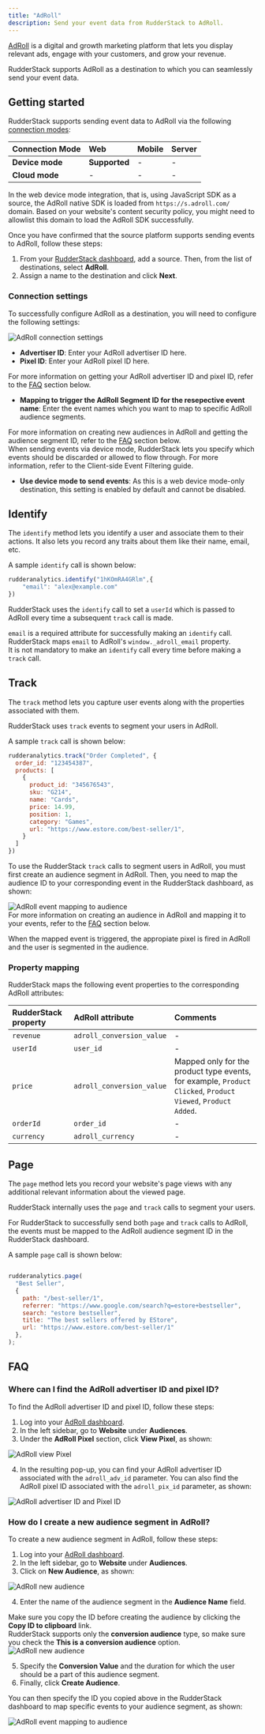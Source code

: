 ```yaml
---
title: "AdRoll"
description: Send your event data from RudderStack to AdRoll.
---
```


[AdRoll](https://www.adroll.com/) is a digital and growth marketing platform that lets you display relevant ads, engage with your customers, and grow your revenue.

RudderStack supports AdRoll as a destination to which you can seamlessly send your event data.

## Getting started

RudderStack supports sending event data to AdRoll via the following <a href="https://rudderstack.com/docs/rudderstack-cloud/rudderstack-connection-modes/">connection modes</a>:

| **Connection Mode** | **Web** | **Mobile** | **Server** |
| :--- | :--- | :--- | :--- |
| **Device mode** | **Supported** | - | - |
| **Cloud mode** | -  | - | - |

<div class="infoBlock">
In the web device mode integration, that is, using <Link to="/sources/event-streams/sdks/rudderstack-javascript-sdk">JavaScript SDK</Link> as a source, the AdRoll native SDK is loaded from <code class="inline-code">https://s.adroll.com/</code> domain. Based on your website's content security policy, you might need to <Link to="/sources/event-streams/sdks/rudderstack-javascript-sdk/load-js-sdk/#allowlist-destination-domain">allowlist this domain</Link> to load the AdRoll SDK successfully.
</div>

Once you have confirmed that the source platform supports sending events to AdRoll, follow these steps:

1. From your [RudderStack dashboard](https://app.rudderstack.com/), add a source. Then, from the list of destinations, select **AdRoll**.
2. Assign a name to the destination and click **Next**.

### Connection settings

To successfully configure AdRoll as a destination, you will need to configure the following settings:

<img src="../../assets/event-stream-destinations/adroll-connection-settings.png" alt="AdRoll connection settings"/>

- **Advertiser ID**: Enter your AdRoll advertiser ID here. 
- **Pixel ID**: Enter your AdRoll pixel ID here.

<div class="infoBlock">
For more information on getting your AdRoll advertiser ID and pixel ID, refer to the <a href="#faq">FAQ</a> section below.
</div>


- **Mapping to trigger the AdRoll Segment ID for the resepective event name**: Enter the event names which you want to map to specific AdRoll audience segments. 

<div class="infoBlock">
For more information on creating new audiences in AdRoll and getting the audience segment ID, refer to the <a href="#faq">FAQ</a> section below.
</div>

<div class="infoBlock">
When sending events via device mode, RudderStack lets you specify which events should be discarded or allowed to flow through. For more information, refer to the <Link to="/sources/event-streams/sdks/event-filtering/">Client-side Event Filtering</Link> guide.
</div>

- **Use device mode to send events**: As this is a web device mode-only destination, this setting is enabled by default and cannot be disabled.

## Identify 

The <Link to="/event-spec/standard-events/identify">`identify`</Link> method lets you identify a user and associate them to their actions. It also lets you record any traits about them like their name, email, etc.

A sample `identify` call is shown below:

```javascript
rudderanalytics.identify("1hKOmRA4GRlm",{
    "email": "alex@example.com"
})
```

RudderStack uses the `identify` call to set a `userId` which is passed to AdRoll every time a subsequent `track` call is made. 

<div class="infoBlock">
<code class="inline-code">email</code> is a required attribute for successfully making an <code class="inline-code">identify</code> call. RudderStack maps <code class="inline-code">email</code> to AdRoll's <code class="inline-code">window._adroll_email</code> property.
</div>

<div class="infoBlock">
It is not mandatory to make an <code class="inline-code">identify</code> call every time before making a <code class="inline-code">track</code> call.
</div>

## Track

The <Link to="/event-spec/standard-events/track">`track`</Link> method lets you capture user events along with the properties associated with them.

RudderStack uses `track` events to segment your users in AdRoll.

A sample `track` call is shown below:

```javascript
rudderanalytics.track("Order Completed", {
  order_id: "123454387",
  products: [
    {
      product_id: "345676543",
      sku: "G214",
      name: "Cards",
      price: 14.99,
      position: 1,
      category: "Games",
      url: "https://www.estore.com/best-seller/1",
    }
  ]
})
```

To use the RudderStack `track` calls to segment users in AdRoll, you must first create an audience segment in AdRoll. Then, you need to map the audience ID to your corresponding event in the RudderStack dashboard, as shown:

<img src="../../assets/event-stream-destinations/adroll-event-mapping.png" alt="AdRoll event mapping to audience"/>

<div class="infoBlock">
For more information on creating an audience in AdRoll and mapping it to your events, refer to the <a href="#faq">FAQ</a> section below.
</div>

When the mapped event is triggered, the appropiate pixel is fired in AdRoll and the user is segmented in the audience.

### Property mapping

RudderStack maps the following event properties to the corresponding AdRoll attributes:

| RudderStack property | AdRoll attribute | Comments |
| :-----| :------| :-------|
| `revenue` | `adroll_conversion_value` | - |
| `userId` | `user_id` | - |
| `price` | `adroll_conversion_value` | Mapped only for the product type events, for example, `Product Clicked`, `Product Viewed`, `Product Added`. |
| `orderId` | `order_id` | - |
| `currency` | `adroll_currency` | - |

## Page

The <Link to="/event-spec/standard-events/page">`page`</Link> method lets you record your website's page views with any additional relevant information about the viewed page.

RudderStack internally uses the `page` and `track` calls to segment your users.

<div class="warningBlock">
For RudderStack to successfully send both <code class="inline-code">page</code> and <code class="inline-code">track</code> calls to AdRoll, the events must be mapped to the AdRoll audience segment ID in the RudderStack dashboard. 
</div>

A sample `page` call is shown below:

```javascript

rudderanalytics.page(
  "Best Seller",
  {
    path: "/best-seller/1",
    referrer: "https://www.google.com/search?q=estore+bestseller",
    search: "estore bestseller",
    title: "The best sellers offered by EStore",
    url: "https://www.estore.com/best-seller/1"
  },
);
```

## FAQ

### Where can I find the AdRoll advertiser ID and pixel ID?

To find the AdRoll advertiser ID and pixel ID, follow these steps:

1. Log into your [AdRoll dashboard](https://app.adroll.com/).
2. In the left sidebar, go to **Website** under **Audiences**.
3. Under the **AdRoll Pixel** section, click **View Pixel**, as shown:

<img src="../../assets/event-stream-destinations/adroll-pixel.png" alt="AdRoll view Pixel"/>

4. In the resulting pop-up, you can find your AdRoll advertiser ID associated with the `adroll_adv_id` parameter. You can also find the AdRoll pixel ID associated with the `adroll_pix_id` parameter, as shown:

<img src="../../assets/event-stream-destinations/adroll-details.png" alt="AdRoll advertiser ID and Pixel ID"/>

### How do I create a new audience segment in AdRoll?

To create a new audience segment in AdRoll, follow these steps:

1. Log into your [AdRoll dashboard](https://app.adroll.com/).
2. In the left sidebar, go to **Website** under **Audiences**.
3. Click on **New Audience**, as shown:

<img src="../../assets/event-stream-destinations/adroll-new-audience.png" alt="AdRoll new audience"/>

4. Enter the name of the audience segment in the **Audience Name** field.

<div class="infoBlock">
Make sure you copy the ID before creating the audience by clicking the <strong>Copy ID to clipboard</strong> link.
</div>

<div class="warningBlock">
RudderStack supports only the <strong>conversion audience</strong> type, so make sure you check the <strong>This is a conversion audience</strong> option.
</div>

<img src="../../assets/event-stream-destinations/adroll-new-audience-settings.png" alt="AdRoll new audience"/>

5. Specify the **Conversion Value** and the duration for which the user should be a part of this audience segment.
6. Finally, click **Create Audience**.

You can then specify the ID you copied above in the RudderStack dashboard to map specific events to your audience segment, as shown:

<img src="../../assets/event-stream-destinations/adroll-event-mapping.png" alt="AdRoll event mapping to audience"/>


